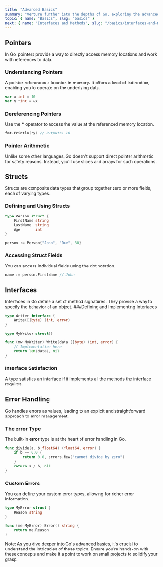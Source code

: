 ```yaml
---
title: "Advanced Basics"
summary: "Venture further into the depths of Go, exploring the advanced basics such as pointers, structs, interfaces, and error handling."
topic: { name: "Basics", slug: "basics" }
next: { name: "Interfaces and Methods", slug: "/basics/interfaces-and-methods" }
---
```


## Pointers

In Go, pointers provide a way to directly access memory locations and work with references to data.

### Understanding Pointers

A pointer references a location in memory. It offers a level of indirection, enabling you to operate on the underlying data.

```go
var x int = 10
var y *int = &x
```

### Dereferencing Pointers

Use the **\*** operator to access the value at the referenced memory location.

```go
fmt.Println(*y) // Outputs: 10
```

### Pointer Arithmetic

Unlike some other languages, Go doesn't support direct pointer arithmetic for safety reasons. Instead, you'll use slices and arrays for such operations.

## Structs

Structs are composite data types that group together zero or more fields, each of varying types.

### Defining and Using Structs

```go
type Person struct {
    FirstName string
    LastName  string
    Age       int
}

person := Person{"John", "Doe", 30}
```

### Accessing Struct Fields

You can access individual fields using the dot notation.

```go
name := person.FirstName // John
```

## Interfaces

Interfaces in Go define a set of method signatures. They provide a way to specify the behavior of an object.
###Defining and Implementing Interfaces

```go
type Writer interface {
    Write([]byte) (int, error)
}

type MyWriter struct{}

func (mw MyWriter) Write(data []byte) (int, error) {
    // Implementation here
    return len(data), nil
}
```

### Interface Satisfaction

A type satisfies an interface if it implements all the methods the interface requires.

## Error Handling

Go handles errors as values, leading to an explicit and straightforward approach to error management.

### The error Type

The built-in **error** type is at the heart of error handling in Go.

```go
func divide(a, b float64) (float64, error) {
    if b == 0.0 {
        return 0.0, errors.New("cannot divide by zero")
    }
    return a / b, nil
}
```

### Custom Errors

You can define your custom error types, allowing for richer error information.

```go
type MyError struct {
    Reason string
}

func (me MyError) Error() string {
    return me.Reason
}
```

<Banner type="important">
  Note: As you dive deeper into Go's advanced basics, it's crucial to understand
  the intricacies of these topics. Ensure you're hands-on with these concepts
  and make it a point to work on small projects to solidify your grasp.
</Banner>
